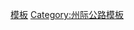{{Navbox
|state=autocollapse
|image=[[Image:I-78.svg|40px]]
|name=78号州际公路及其辅助线
|title=[[78号州际公路|<font color=white>78号州际公路</font>]]<font color=white>及其</font>[[美國州際公路輔助線列表|<font color=white>辅助线</font>]]
|titlestyle= background:#006A4D; color:white;
|listclass=hlist
|list1=*'''[[78号州际公路宾夕法尼亚州段|宾夕法尼亚州段]]:'''
**[[178号州际公路|178]]<sup>1</sup>
**[[378号宾夕法尼亚州州道|378]]<sup>1</sup>
*'''[[78号州际公路新泽西州段|新泽西州段]]'''
**[[278号州际公路|278]]
*'''[[78号州际公路纽约州段|纽约州段]]'''
**[[278号州际公路|278]]
**[[布魯克林-砲台公園隧道|478]]<sup>2</sup>
**[[678号州际公路|678]]
**[[878号纽约州州道|878]]<sup>2</sup>

|list2=*<sup>1</sup>曾经
*<sup>2</sup>未标号
}}
<noinclude>
[[Category:78号州际公路|模板]]
[[Category:州际公路模板]]
</noinclude>